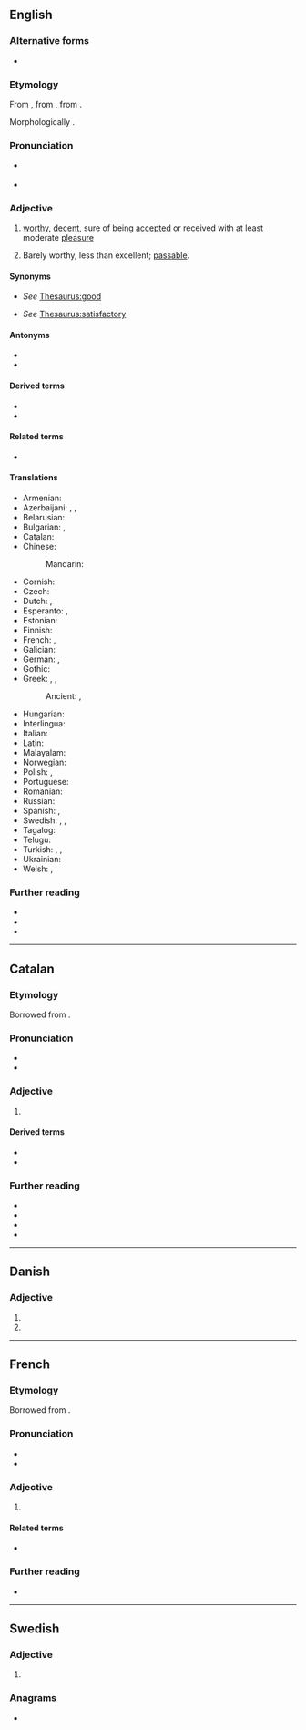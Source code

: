 ==English==

===Alternative forms===
* {{alter|en|acceptible||dated}}

===Etymology===
{{root|en|ine-pro|*keh₂p-}}
From {{inh|en|enm|acceptable}}, from {{der|en|fro|acceptable}}, from {{der|en|LL.|acceptābilis|t=worthy of acceptance}}.

Morphologically {{suffix|en|accept|able}}.

===Pronunciation===
* {{a|US}} {{IPA|en|/æk.ˈsɛp.tə.bəl/}}
* {{audio|en|en-us-acceptable.ogg|Audio (US)}}

===Adjective===
{{en-adj}}

# [[worthy]], [[decent]], sure of being [[accept]]ed or received with at least moderate [[pleasure]]
#: {{ux|en|We need to find an '''acceptable''' present for Jeff.}}
# Barely worthy, less than excellent; [[passable]].
#: {{ux|en|The designs were '''acceptable''', but they were nothing special either.}}

====Synonyms====
* {{sense|worthy}} ''See'' [[Thesaurus:good]]
* {{sense|passable}} ''See'' [[Thesaurus:satisfactory]]

====Antonyms====
* {{l|en|unacceptable}}
* {{l|en|inacceptable}}

====Derived terms====
* {{l|en|acceptableness}}
* {{l|en|acceptably}}

====Related terms====
* {{l|en|acceptability}}

====Translations====
{{trans-top|capable, worthy or sure of being accepted}}
* Armenian: {{t+|hy|ընդունելի}}
* Azerbaijani: {{t|az|məqbul}}, {{t|az|qəbul edilə bilən}}, {{t|az|münasib}}
* Belarusian: {{t|be|прыма́льны|m}}
* Bulgarian: {{t+|bg|приемлив}}, {{t+|bg|допустим}}
* Catalan: {{t+|ca|acceptable}}
* Chinese:
*: Mandarin: {{t|cmn|[[可]][[接受]][[的]]|tr=kě jiēshòu de}}
* Cornish: {{t|kw|kemeradow}}
* Czech: {{t+|cs|přijatelný|m}}
* Dutch: {{t+|nl|aanvaardbaar}}, {{t+|nl|acceptabel}}
* Esperanto: {{t|eo|akceptebla}}, {{t|eo|akceptinda}}
* Estonian: {{t|et|vastuvõetav}}
* Finnish: {{t+|fi|hyväksyttävä}}
* French: {{t+|fr|acceptable|m|f}}, {{t+|fr|admissible|m|f}}
* Galician: {{t+|gl|aceptable}}
* German: {{t+|de|annehmbar}}, {{t+|de|akzeptabel}}
* Gothic: {{t|got|𐌰𐌽𐌳𐌰𐌽𐌴𐌼𐍃}}
* Greek: {{t+|el|παραδεκτός}}, {{t+|el|δεκτός}}, {{t+|el|αποδεκτός}}
*: Ancient: {{t|grc|παραδεκτός}}, {{t|grc|ἀπόδεκτος}}
{{trans-mid}}
* Hungarian: {{t+|hu|elfogadható}}
* Interlingua: {{t|ia|acceptabile}}
* Italian: {{t+|it|accettabile}}
* Latin: {{t|la|acceptus}}
* Malayalam: {{t|ml|സ്വീകാര്യമായ}}
* Norwegian: {{t|no|antakelig}}
* Polish: {{t+|pl|akceptowalny}}, {{t+|pl|dopuszczalny}}
* Portuguese: {{t+|pt|aceitável}}
* Romanian: {{t+|ro|acceptabil}}
* Russian: {{t+|ru|прие́млемый}}
* Spanish: {{t+|es|aceptable}}, {{t|es|asumible}}
* Swedish: {{t+|sv|acceptabel}}, {{t+|sv|godtagbar}}, {{t+|sv|tacknämlig}}
* Tagalog: {{t|tl|katanggap-tanggap}}
* Telugu: {{t|te|అంగీకార యోగ్యమైన}}
* Turkish: {{t|tr|kabul edilebilir}}, {{t+|tr|uygun}}, {{t+|tr|makbul}}
* Ukrainian: {{t|uk|прийня́тний}}
* Welsh: {{t+|cy|cymeradwy}}, {{t+|cy|derbyniol}}
{{trans-bottom}}

===Further reading===
* {{R:Webster 1913}}
* {{R:Century 1911}}
* {{R:OneLook}}

----

==Catalan==

===Etymology===
Borrowed from {{bor|ca|la|acceptābilis}}.

===Pronunciation===
* {{ca-IPA}}
* {{rhymes|ca|ablə|able}}

===Adjective===
{{ca-adj|mf}}

# {{l|en|acceptable}}
#: {{ant|ca|inacceptable}}

====Derived terms====
* {{l|ca|acceptablement}}
* {{l|ca|inacceptable}}

===Further reading===
* {{R:IEC2}}
* {{R:GDLC}}
* {{R:DNV}}
* {{R:DCVB}}

----

==Danish==

===Adjective===
{{head|da|adjective form}}

# {{inflection of|da|acceptabel||def|s}}
# {{inflection of|da|acceptabel||p}}

----

==French==

===Etymology===
Borrowed from {{etyl|la|fr}} {{m|la|acceptābilis}}.

===Pronunciation===
* {{fr-IPA}}
* {{audio|fr|Fr-acceptable.ogg|Audio}}

===Adjective===
{{fr-adj}}

# {{l|en|acceptable}}
#: {{ant|fr|inacceptable}}

====Related terms====
* {{l|fr|accepter}}

===Further reading===
* {{R:TLFi}}

----

==Swedish==

===Adjective===
{{head|sv|adjective form}}

# {{sv-adj-form-abs-def-m|acceptabel}}

===Anagrams===
* {{anagrams|sv|a=aabcceelpt|acceptabel}}